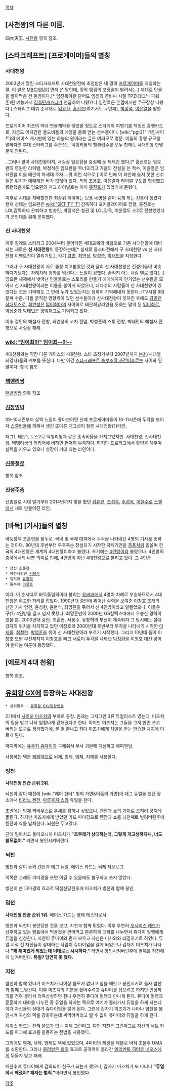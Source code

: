 [[목차]]
== [사천왕]의 다른 이름. ==
四大天王. [[사천왕]] 항목 참조.

== [스타크래프트] [프로게이머]들의 별칭 ==
=== 사대천왕 ===
2003년에 열린 스타크래프트 사대천왕전에 초청받은 네 명의 [[프로게이머]]를 지칭하는 말. 이 말은 [[MBC게임]]이 먼저 쓴 말인데, 정작 엠겜의 포장술이 딸려서(...) 제대로 단물을 빨아먹은 건 온겜이다.[* 임진록이란 단어도 엠겜의 겜비씨 시절 TPZ(테크닉 파워 존)란 예능에서 [[김철민]]캐스터가 언급하여 나왔으나 임진록은 온겜에서만 주구장창 나왔다.] 스타리그 데뷔 순서대로 [[임요환]], [[홍진호]](여기서도 두번째), [[박정석]], [[이윤열]]을 말한다.

프로게이머 최초의 억대 연봉계약을 맺었을 정도로 스타계의 여명기를 책임진 흥행카드로, 지금도 어지간한 올드비들의 애정을 듬뿍 받는 선수들이다. [wiki:"pgr21" 개인사이트]의 에이스 게시판에 있는 하늘의 왕이라는 글은 여러모로 명문.
이들의 흥행 규모를 말하자면 후대 스타리그를 주름잡는 택뱅리쌍의 팬클럽수를 모두 합해도 사대천왕 한명분이 안된다.

..그러나 말이 사대천왕이지, 사실상 임요환을 중심에 둔 체제긴 했다.[* 홍진호는 임요환의 영원한 라이벌, 박정석은 임요환을 무너뜨리고 가을의 전설을 쓴 적수, 이윤열은 임요환을 이을 테란의 차세대 주자... 뭐 이런 식으로.] 이로 인해 이 라인에 들지 못한 선수들은 위치가 애매해진 바가 없잖아 있다. 특히 [[조용호]]. 이윤열과 라이벌 구도를 형성했고 롱런했음에도 임요환의 저그 라이벌로는 이미 [[홍진호]]가 있었기에 묻혔다.

이후로 시대를 지배할만한 최상위 게이머는 보통 네명을 같이 묶게 되는 전통이 생겼다. 
현재 상태는 임요환은 [[wiki:"SKT T1" T1]] 감독하다 포커플레이어로 전향, 홍진호는 LOL감독하다 은퇴하고 방송인, 박정석은 철권 및 LOL감독, 이윤열도 스2로 전향했었다가 군입대를 위해 은퇴했다.

=== 신 사대천왕 ===
이후 질레트 스타리그 2004부터 불어닥친 세대교체의 바람으로 기존 사대천왕에 대비되는 새로운 '''신 사대천왕'''이 등장하는데[* 실제로 올스타전에서 구 사대천왕 vs 신 사대천왕 이벤트전이 열리기도.], 각기 [[강민]], [[최연성]], [[박성준]], [[박태민]]을 지칭한다.

그러나 구 사대천왕이 서로 줄창 치고받았던 것과 달리 신 사대천왕은 전성기들이 비슷하다기보다는 차례차례 왕좌를 넘긴다는 느낌이 강했다. 솔직히 아는 사람 별로 없다(...)
임요환 체제에서 벗어난 인물들로는 스토리를 만들기 애매해지자 인기있는 선수들을 모아서 신 사대천왕이라는 이름을 붙이게 되었으나, 대다수의 사람들이 신 사대천왕이 있었다는 것은 기억해도 그 안에 누가 있었는지는 정확히 기억해내지 못한다. iTV시절 6대문파 수준. 다들 굵직한 영향력이 있던 선수들이라 신사대천왕이 잊혀진 후에도  [[강민]]은 [[삼대토스]]로, [[최연성]]은 [[임이최마]]의 사어화로 테란최강라인을 뜻하는 말이 된 [[임이최]]로, [[박성준]]과 [[박태민]]은 [[양박저그]]로 기억되고 있다.

이후 강민의 해설자 전향, 최연성의 코치 전업, 박성준의 스투 전향, 박태민의 해설자 전향으로 사실상 해체.

=== [[wiki:"임이최마" 임이최--마--]] ===
4대천왕과는 약간 다른 케이스의 4대천왕. 스타 초창기부터 2007년까지 [[본좌]](시대별 최강자)들의 계보를 뜻한다. 다만 이건 [[스타크래프트 승부조작 사건]]이후로는 사어화 된 말이다. 항목 참조.   

=== [[택뱅리쌍]] ===
[[택뱅리쌍]] 항목 참조

=== [[김장임박]] ===
09-10시즌부터 살짝 느낌이 좋아보이던 신예 프로게이머들이 10-11시즌에 두각을 보이자 [[스갤]]러들에 의해서 생긴 또다른 개그성이 짙은 사대천왕(?)라인.

저그1, 테란1, 토스2로 택뱅리쌍과 같은 종족비율을 가지고있지만. 사대천왕, 신사대천왕, 택뱅리쌍의 커리어에 비하면 현저히 부족하다. 하지만 프로리그에서 활약을 해주며 실력을 키우고 있으니 성장이 기대 되는 라인이다.

=== [[신종철로]] ===

항목 참조

=== 진성주춤 ===

신종철로 시대 말기부터 2014년까지 빛을 봤던 [[김유진]], [[조성주]], [[주성욱]], [[어윤수]]로 [[스갤]]에서 새로 만들어진 라인.

== [바둑] [기사]들의 별칭 ==
바둑황제 조훈현을 필두로. 국내 및 국제 대회에서 두각을 나타내던 4명의 기사를 뜻하는 것이다. 80년대 후반부터 우후죽순 창설되기 시작한 국제기전을 [[폭풍]]처럼 휩쓸며 한국의 4대천왕은 세계의 4대천왕이라고 불렸다. 초기에는 [[4인방]]이라 불렸으나. 4인방의 중국에서의 나쁜 의미로 인해, 4인방이 아닌 4대천왕으로 불리고 있다. 그 4인은 
 * 전신 [[조훈현]]
 * 야전사령관 [[서봉수]]
 * 일지매 [[유창혁]]
 * 돌부처 [[이창호]]
이다. 이 순서대로 바둑올림픽이라 불리는 [[응씨배]]에서 4명이 차례로 우승하므로서 4대천왕은 확고한 자리를 잡았다.
1990년대 중반에 뛰어난 실력을 보여준 이창호 또래의 신인 기사 양건, 윤성현, 윤현석, 최명훈을 묶어서 신 4인방이라고 일컬었으나, 이들은 구(?) 4인방을 결코 넘지 못했다. 최명훈만이 2000년 GS칼텍스배에서 우승한 경력이 있을 뿐.
2000년대 중반. 조훈현. 서봉수. 유창혁의 부진이 계속되자 그 당시에도 절대강자의 위치를 차지하고 있던 이창호와 2000년대 후반부터 두각을 나타내기 시작한 [[이세돌]]. [[최철한]]. [[박영훈]]을 묶어 신 사대천왕이라 부르기 시작했다. 그리고 10년대 들어 이창호 또한 부진해지자 이창호를 빼고 새로이 두각을 나타낸 [[박정환]]을 이창호 대신 넣어야 한다는 여론이 등장했다.


== [에로게 4대 천왕] ==
항목 참조.

== [[유희왕 GX]]에 등장하는 사대천왕 ==
 * 상위항목 : [[유희왕 GX/등장인물]]

2기에서 [[사이오 미즈치]]의 부하로 등장. 원래는 그저그런 3류 듀얼리스트 였는데, 미즈치의 힘을 받고 나서 엄청나게 강해졌다고 한다. 하지만 미즈치는 그들을 그저 한번 쓰고 버리는 도구로 생각했기에, 볼 일 끝나고 죄다 미즈치에게 처벌을 받는 안습한 처지에 이르게 된다.

마지막에는 [[유우키 쥬다이]]가 구해줘서 무사 귀환해 개심하고 해피엔딩.

사용하는 덱은 [[제왕]]덱으로 뇌제, 빙제, 염제, 지제를 사용한다.

=== 빙천 ===
'''사대천왕 안습 순위 2위.'''

뇌천과 같이 예전에 [wiki:"레어 헌터" 빛의 가면&어둠의 가면]이 태그 듀얼을 했던 장소에서 [[티라노 켄잔]], [[마루후지 쇼]]와 듀얼을 한다.

초반에는 빙제 뫼비우스로 우세를 점하나 싶었으나, 켄잔과 쇼의 기지로 오히려 궁지에 몰린다. 하지만 미즈치에게 받았던 카드 파마경으로 켄잔과 쇼를 뇌천째로 날려버린후에 켄잔과 쇼를 납치한다. 뇌천은 두고갔다.

근데 일마치고 돌아오니까 미즈치가 '''"조무래기 상대하는데, 그렇게 개고생하다니, 너도 쓸모없어."''' 라면서 봉인시켜버린다.
=== 뇌천 ===
빙천과 같이 쇼와 켄잔과 태그 듀얼. 에이스 카드는 뇌제 자보르그.

이쪽은 그래도 파마경을 쓰면 이길 수 있음에도 불구하고 쓰지 않았다.

빙천이 쓴 파마경의 효과로 떡실신당한후에 미즈치가 빙천과 함께 봉인.

=== 염천 ===
'''사대천왕 안습 순위 1위.''' 에이스 카드는 염제 테스타로사.

빙천과 뇌천이 봉인당한 것을 보고, 지천과 함께 튀었다. 이후 우연히 [[오시리스 레드]]가 상주하고 있는 텐트에서 먹을것을 얻어먹고 훈훈하게 대화를 나누면서 쥬다이 일행에게 듀얼을 신청한다. 지천이 쥬다이와 먼저 싸우고 자신은 미사와와 대결하기로 하였다. 듀얼 시작 전 자신들이 상대하는 사람이 쥬다이임을 알게 되었으나 갑자기 미즈치가 나타나 '''"꽤 재미있게 되었는데 이대로는 시시하다."''' 라면서 봉인시켜버린후에 염제를 지천에게 넘겨버린다. '''듀얼? 당연히 못 했다.'''

=== 지천 ===
염천과 함께 있다가 미즈치가 더이상 쓸모가 없다고 힘을 빼앗고 봉인시키려 들자 염천과 함께 도망간다. 이후 미즈치의 기분을 풀어주려고 쥬다이를 잡으려고 하지만 인상착의를 전혀 몰라서 의욕상실하던 찰나 우연히 쥬다이 일행과 만나게 된다. 쥬다이 일행과 훈훈하게 대화를 나누던 중 듀얼을 하자는 쪽으로 얘기가 흘러가서 듀얼을 하게 되는데 이때 자신들의 상대가 쥬다이임을 알게 된다. 그런데 갑자기 미즈치가 나타나 염천을 봉인시켜 자신의 덱을 강화하는데 써먹어버리고 별 수 없이 쥬다이와 듀얼을 하게 된다.

에이스 카드는 전혀 쓸모가 없는 지제 그란마그. 다만 지천은 그란마그로 자신의 세트 카드를 파괴해 효과를 발동하는 전법을 사용했다.

그외에도 염제, 뇌제, 빙제도 덱에 있었으며, 4마리의 제왕을 제물로 바쳐 조물주 UMA를 소환한다. 그러나 [[물려받은 힘]]의 효과로 공격력이 올라간 [[엘리멘틀 히어로 네오스]]에게 두들겨 맞고 패배.

패한후에 쥬다이에게 감화되어 친구가 되는가 했으나, 갑자기 미즈치가 또 나타나 '''"듀얼에서 깨졌어? 패자는 벌칙."'''이라면서 봉인했다.

[[각주]]
